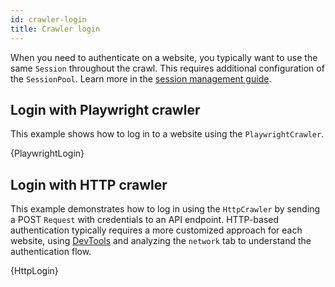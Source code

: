 ```yaml
---
id: crawler-login
title: Crawler login
---
```




When you need to authenticate on a website, you typically want to use the same <ApiLink to="class/Session">`Session`</ApiLink> throughout the crawl. This requires additional configuration of the <ApiLink to="class/SessionPool">`SessionPool`</ApiLink>. Learn more in the [session management guide](./session-management).

## Login with Playwright crawler

This example shows how to log in to a website using the <ApiLink to="class/PlaywrightCrawler">`PlaywrightCrawler`</ApiLink>.

<RunnableCodeBlock className="language-python" language="python">
    {PlaywrightLogin}
</RunnableCodeBlock>

## Login with HTTP crawler

This example demonstrates how to log in using the <ApiLink to="class/HttpCrawler">`HttpCrawler`</ApiLink> by sending a POST <ApiLink to="class/Request">`Request`</ApiLink> with credentials to an API endpoint. HTTP-based authentication typically requires a more customized approach for each website, using [DevTools](https://developer.chrome.com/docs/devtools/overview) and analyzing the `network` tab to understand the authentication flow.

<RunnableCodeBlock className="language-python" language="python">
    {HttpLogin}
</RunnableCodeBlock>
